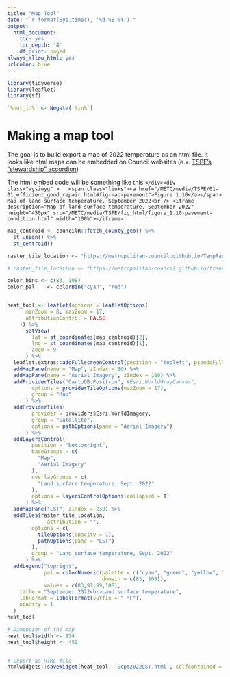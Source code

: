 ```yaml
---
title: "Map Tool"
date: "`r format(Sys.time(), '%d %B %Y')`"
output:
  html_document:
    toc: yes
    toc_depth: '4'
    df_print: paged
always_allow_html: yes
urlcolor: blue
---
```


```r
library(tidyverse)
library(leaflet)
library(sf)

`%not_in%` <- Negate(`%in%`)

```

# Making a map tool

The goal is to build export a map of 2022 temperature as an html file. It looks like html maps can be embedded on Council websites (e.x. [TSPE's "stewardship" accordion](https://metrocouncil.org/Transportation/Performance/System-Measures/Transportation-System-Performance-Evaluation.aspx))

The html embed code will be something like this
`</div><div class="wysiwyg" >
  <span class="links"><a href="/METC/media/TSPE/01-01_efficient_good_repair.html#fig-map-pavement">Figure 1.10</a></span> Map of land surface temperature, September 2022<br />
<iframe description="Map of land surface temperature, September 2022" height="450px" src="/METC/media/TSPE/fig_html/figure_1.10-pavement-condition.html" width="100%"></iframe>
`

```r
map_centroid <- councilR::fetch_county_geo() %>%
  st_union() %>%
  st_centroid()

raster_tile_location <- "https://metropolitan-council.github.io/TempRasterTiles_Sept2022LST/RasterTiles_Sept2022LST/{z}/{x}/{y}"

# raster_tile_location <- "https://metropolitan-council.github.io/treeraster-2021/GrowingShadeTealTrees_2021_toCloud/{z}/{x}/{y}"

color_bins <- c(83, 108)
color_pal    <- colorBin("cyan", "red") 


heat_tool <- leaflet(options = leafletOptions(
      minZoom = 8, maxZoom = 17,
      attributionControl = FALSE
    )) %>%
      setView(
        lat = st_coordinates(map_centroid)[2],
        lng = st_coordinates(map_centroid)[1],
        zoom = 9
      ) %>%
  leaflet.extras::addFullscreenControl(position = "topleft", pseudoFullscreen = TRUE) %>%
  addMapPane(name = "Map", zIndex = 80) %>%
  addMapPane(name = "Aerial Imagery", zIndex = 100) %>% 
  addProviderTiles("CartoDB.Positron", #Esri.WorldGrayCanvas",
        options = providerTileOptions(maxZoom = 17), 
        group = "Map"
      ) %>%
  addProviderTiles(
        provider = providers$Esri.WorldImagery,
        group = "Satellite",
        options = pathOptions(pane = "Aerial Imagery")
      ) %>%
  addLayersControl(
        position = "bottomright",
        baseGroups = c(
          "Map",
          "Aerial Imagery"
        ),
        overlayGroups = c(
          "Land surface temperature, Sept. 2022"
        ),
        options = layersControlOptions(collapsed = T)
      ) %>%
  addMapPane("LST", zIndex = 230) %>%
  addTiles(raster_tile_location,
             attribution = "",
        options = c(
          tileOptions(opacity = 1),
          pathOptions(pane = "LST")
        ),
        group = "Land surface temperature, Sept. 2022"
      ) %>%
  addLegend("topright", 
            pal = colorNumeric(palette = c("cyan", "green", "yellow", "red"),
                               domain = c(83, 108)), 
            values = c(83,91,99,108),
    title = "September 2022<br>Land surface temperature",
    labFormat = labelFormat(suffix = " °F"),
    opacity = 1
  )
heat_tool

# Dimension of the map
heat_tool$width <- 874
heat_tool$height <- 450


# Export as HTML file
htmlwidgets::saveWidget(heat_tool, 'Sept2022LST.html', selfcontained = TRUE)


```







